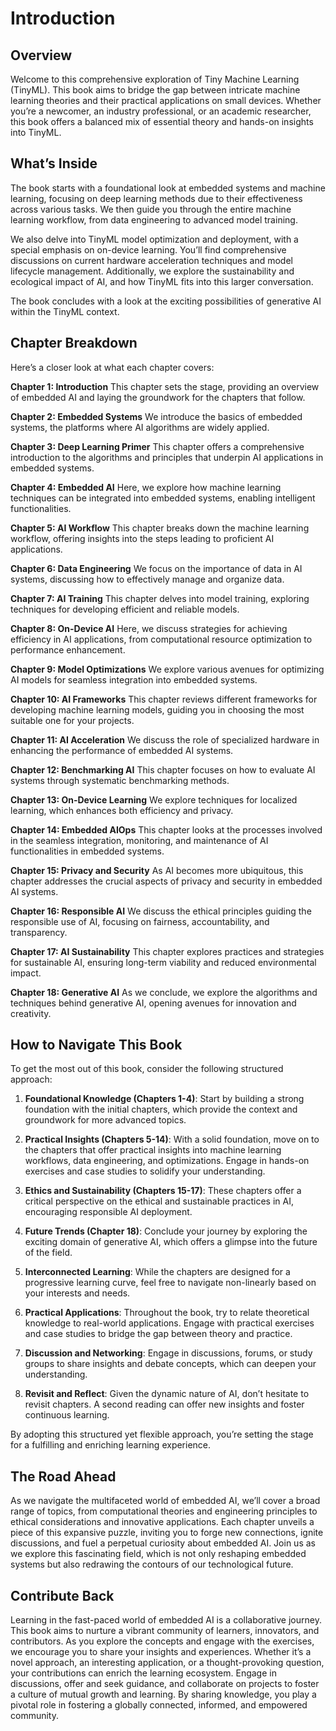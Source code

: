 # Introduction

## Overview

Welcome to this comprehensive exploration of Tiny Machine Learning (TinyML). This book aims to bridge the gap between intricate machine learning theories and their practical applications on small devices. Whether you're a newcomer, an industry professional, or an academic researcher, this book offers a balanced mix of essential theory and hands-on insights into TinyML.

## What's Inside

The book starts with a foundational look at embedded systems and machine learning, focusing on deep learning methods due to their effectiveness across various tasks. We then guide you through the entire machine learning workflow, from data engineering to advanced model training. 

We also delve into TinyML model optimization and deployment, with a special emphasis on on-device learning. You'll find comprehensive discussions on current hardware acceleration techniques and model lifecycle management. Additionally, we explore the sustainability and ecological impact of AI, and how TinyML fits into this larger conversation.

The book concludes with a look at the exciting possibilities of generative AI within the TinyML context.

## Chapter Breakdown

Here's a closer look at what each chapter covers:

**Chapter 1: Introduction**
This chapter sets the stage, providing an overview of embedded AI and laying the groundwork for the chapters that follow.

**Chapter 2: Embedded Systems**
We introduce the basics of embedded systems, the platforms where AI algorithms are widely applied.

**Chapter 3: Deep Learning Primer**
This chapter offers a comprehensive introduction to the algorithms and principles that underpin AI applications in embedded systems.

**Chapter 4: Embedded AI**
Here, we explore how machine learning techniques can be integrated into embedded systems, enabling intelligent functionalities.

**Chapter 5: AI Workflow**
This chapter breaks down the machine learning workflow, offering insights into the steps leading to proficient AI applications.

**Chapter 6: Data Engineering**
We focus on the importance of data in AI systems, discussing how to effectively manage and organize data.

**Chapter 7: AI Training**
This chapter delves into model training, exploring techniques for developing efficient and reliable models.

**Chapter 8: On-Device AI**
Here, we discuss strategies for achieving efficiency in AI applications, from computational resource optimization to performance enhancement.

**Chapter 9: Model Optimizations**
We explore various avenues for optimizing AI models for seamless integration into embedded systems.

**Chapter 10: AI Frameworks**
This chapter reviews different frameworks for developing machine learning models, guiding you in choosing the most suitable one for your projects.

**Chapter 11: AI Acceleration**
We discuss the role of specialized hardware in enhancing the performance of embedded AI systems.

**Chapter 12: Benchmarking AI**
This chapter focuses on how to evaluate AI systems through systematic benchmarking methods.

**Chapter 13: On-Device Learning**
We explore techniques for localized learning, which enhances both efficiency and privacy.

**Chapter 14: Embedded AIOps**
This chapter looks at the processes involved in the seamless integration, monitoring, and maintenance of AI functionalities in embedded systems.

**Chapter 15: Privacy and Security**
As AI becomes more ubiquitous, this chapter addresses the crucial aspects of privacy and security in embedded AI systems.

**Chapter 16: Responsible AI**
We discuss the ethical principles guiding the responsible use of AI, focusing on fairness, accountability, and transparency.

**Chapter 17: AI Sustainability**
This chapter explores practices and strategies for sustainable AI, ensuring long-term viability and reduced environmental impact.

**Chapter 18: Generative AI**
As we conclude, we explore the algorithms and techniques behind generative AI, opening avenues for innovation and creativity.

## How to Navigate This Book

To get the most out of this book, consider the following structured approach:

1. **Foundational Knowledge (Chapters 1-4)**: Start by building a strong foundation with the initial chapters, which provide the context and groundwork for more advanced topics.

2. **Practical Insights (Chapters 5-14)**: With a solid foundation, move on to the chapters that offer practical insights into machine learning workflows, data engineering, and optimizations. Engage in hands-on exercises and case studies to solidify your understanding.

3. **Ethics and Sustainability (Chapters 15-17)**: These chapters offer a critical perspective on the ethical and sustainable practices in AI, encouraging responsible AI deployment.

4. **Future Trends (Chapter 18)**: Conclude your journey by exploring the exciting domain of generative AI, which offers a glimpse into the future of the field.

5. **Interconnected Learning**: While the chapters are designed for a progressive learning curve, feel free to navigate non-linearly based on your interests and needs.

6. **Practical Applications**: Throughout the book, try to relate theoretical knowledge to real-world applications. Engage with practical exercises and case studies to bridge the gap between theory and practice.

7. **Discussion and Networking**: Engage in discussions, forums, or study groups to share insights and debate concepts, which can deepen your understanding.

8. **Revisit and Reflect**: Given the dynamic nature of AI, don't hesitate to revisit chapters. A second reading can offer new insights and foster continuous learning.

By adopting this structured yet flexible approach, you're setting the stage for a fulfilling and enriching learning experience.

## The Road Ahead

As we navigate the multifaceted world of embedded AI, we'll cover a broad range of topics, from computational theories and engineering principles to ethical considerations and innovative applications. Each chapter unveils a piece of this expansive puzzle, inviting you to forge new connections, ignite discussions, and fuel a perpetual curiosity about embedded AI. Join us as we explore this fascinating field, which is not only reshaping embedded systems but also redrawing the contours of our technological future.

## Contribute Back

Learning in the fast-paced world of embedded AI is a collaborative journey. This book aims to nurture a vibrant community of learners, innovators, and contributors. As you explore the concepts and engage with the exercises, we encourage you to share your insights and experiences. Whether it's a novel approach, an interesting application, or a thought-provoking question, your contributions can enrich the learning ecosystem. Engage in discussions, offer and seek guidance, and collaborate on projects to foster a culture of mutual growth and learning. By sharing knowledge, you play a pivotal role in fostering a globally connected, informed, and empowered community.